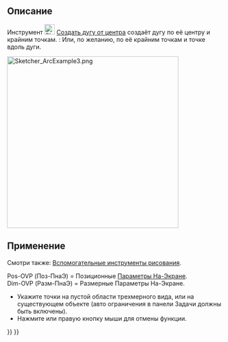 <languages/>

{{Docnav/ru
|[[Sketcher_CreateLine/ru|Создать отрезок]]
|[[Sketcher_Create3PointArc/ru|Дуга по 3 точкам]]
|[[Sketcher_Workbench/ru|Скетчер]]
|IconL=Sketcher_CreateLine.svg
|IconR=Sketcher_Create3PointArc.svg
|IconC=Workbench_Sketcher.svg
}}

{{GuiCommand/ru
|Name=Sketcher CreateArc
|Name/ru=Дуга от центра
|MenuLocation=Эскиз → Геометрия эскиза → Создать дугу от центра
|Workbenches=[[Sketcher_Workbench/ru|Скетчер]]
|Shortcut={{KEY|G}} {{KEY|A}}
|SeeAlso=[[Sketcher_CreateCircle/ru|Скетчер Создать окружность]]
}}

<span id="Description"></span>
== Описание ==

Инструмент [[Image:Sketcher_CreateArc.svg|24px]] [[Sketcher_CreateArc/ru|Создать дугу от центра]] создаёт дугу по её центру и крайним точкам. {{Version/ru|1.0}}: Или, по желанию, по её крайним точкам и точке вдоль дуги.

[[Image:Sketcher_ArcExample3.png|400px]]
{{Caption|Дуга, созданная в режиме центра с автоматически наложенными ограничениями, определенными путем ввода всех Параметров На-Экране}}

<span id="Usage"></span>
== Применение ==

Смотри также: [[Sketcher_Workbench/ru#Drawing_aids|Вспомогательные инструменты рисования]].

Pos-OVP (Поз-ПнаЭ) = Позиционные [[Sketcher_Preferences/ru#General|Параметры На-Экране]]. {{Version/ru|1.0}}<br>
Dim-OVP (Разм-ПнаЭ) = Размерные Параметры На-Экране. {{Version/ru|1.0}}

<div class="mw-translate-fuzzy">
* Укажите точки на пустой области трехмерного вида, или на существующем объекте (авто ограничения в панели Задачи должны быть включены).
* Нажмите {{KEY|Esc}} или правую кнопку мыши для отмены функции.
</div>


{{Docnav/ru
|[[Sketcher_CreateLine/ru|Создать отрезок]]
|[[Sketcher_Create3PointArc/ru|Дуга по 3 точкам]]
|[[Sketcher_Workbench/ru|Скетчер]]
|IconL=Sketcher_CreateLine.svg
|IconR=Sketcher_Create3PointArc.svg
|IconC=Workbench_Sketcher.svg
}}

{{Sketcher_Tools_navi{{#translation:}}}}
{{Userdocnavi{{#translation:}}}}